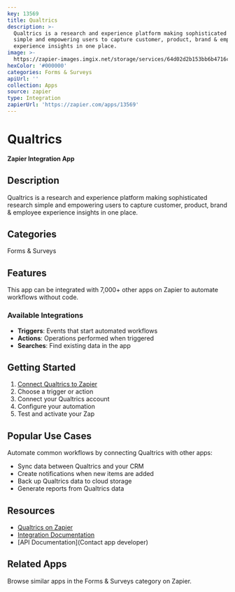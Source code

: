 ```yaml
---
key: 13569
title: Qualtrics
description: >-
  Qualtrics is a research and experience platform making sophisticated research
  simple and empowering users to capture customer, product, brand & employee
  experience insights in one place.
image: >-
  https://zapier-images.imgix.net/storage/services/64d02d2b153bb6b4716c73e1ff242a3d.png?auto=format%2Ccompress&ixlib=python-3.0.0&q=50
hexColor: '#000000'
categories: Forms & Surveys
apiUrl: ''
collection: Apps
source: zapier
type: Integration
zapierUrl: 'https://zapier.com/apps/13569'
---
```

# Qualtrics

**Zapier Integration App**

## Description

Qualtrics is a research and experience platform making sophisticated research simple and empowering users to capture customer, product, brand & employee experience insights in one place.

## Categories

Forms & Surveys

## Features

This app can be integrated with 7,000+ other apps on Zapier to automate workflows without code.

### Available Integrations

- **Triggers**: Events that start automated workflows
- **Actions**: Operations performed when triggered
- **Searches**: Find existing data in the app

## Getting Started

1. [Connect Qualtrics to Zapier](https://zapier.com/apps/13569)
2. Choose a trigger or action
3. Connect your Qualtrics account
4. Configure your automation
5. Test and activate your Zap

## Popular Use Cases

Automate common workflows by connecting Qualtrics with other apps:

- Sync data between Qualtrics and your CRM
- Create notifications when new items are added
- Back up Qualtrics data to cloud storage
- Generate reports from Qualtrics data

## Resources

- [Qualtrics on Zapier](https://zapier.com/apps/13569)
- [Integration Documentation](https://zapier.com/apps/13569/integrations)
- [API Documentation](Contact app developer)

## Related Apps

Browse similar apps in the Forms & Surveys category on Zapier.
